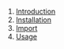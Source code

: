 1. [Introduction](#introduction)
2. [Installation](#installation)
3. [Import](#import)
4. [Usage](#usage)
